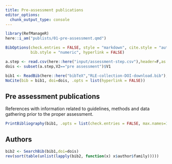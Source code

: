 ```yaml
---
title: Pre-assessment publications
editor_options: 
  chunk_output_type: console
---
```


```r
library(RefManageR)
here::i_am("publists/01-pre-assessment.qmd")

BibOptions(check.entries = FALSE, style = "markdown", cite.style = "authoryear",
           bib.style = "numeric", hyperlink = FALSE)
```

```r
a.step <- read.csv(here::here("input/assessment-step.csv"),header=F,as.is=T)
dois <- subset(a.step,V2=="pre assessment")$V1
```


```r
bib1 <- ReadBib(here::here("bibTeX","RLE-collection-DOI-download.bib"), check = FALSE)
NoCite(bib = bib1, doi=dois, .opts = list(hyperlink = FALSE))
```


## Pre assessment publications

References with information related to guidelines, methods and data gathering prior to the proper assessment.

```r
PrintBibliography(bib1, .opts = list(check.entries = FALSE, max.names=100, sorting = "ydnt"))
```

## Authors

```r
bib2 <- SearchBib(bib1,doi=dois)
rev(sort(table(unlist(lapply(bib2, function(x) x$author$family)))))
```


